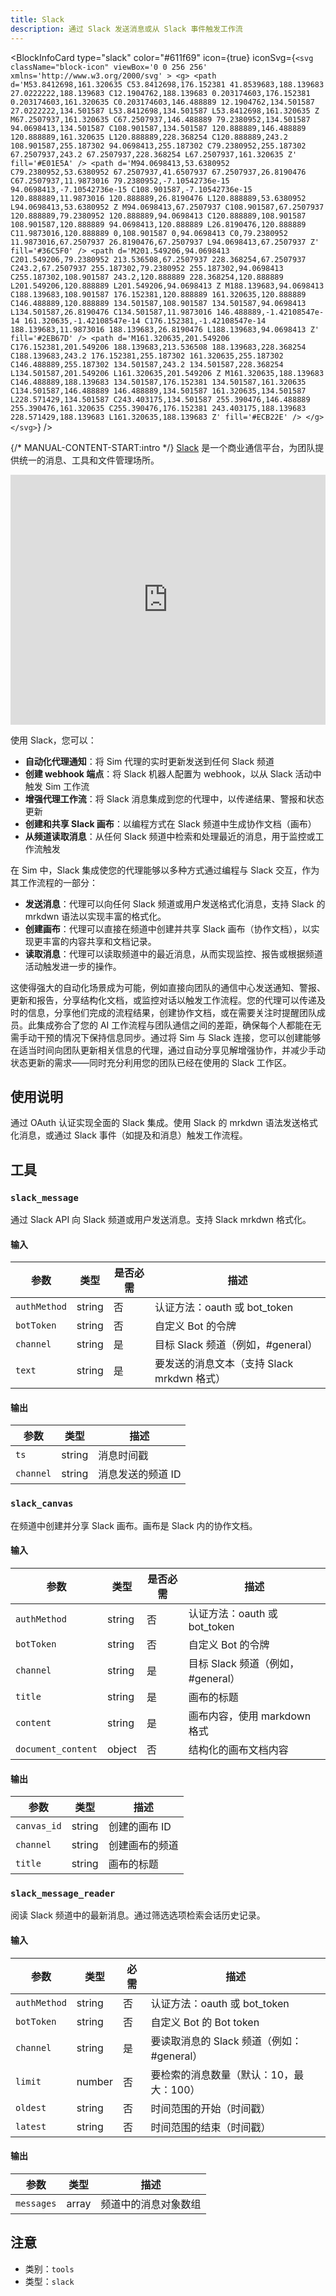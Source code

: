 ```yaml
---
title: Slack
description: 通过 Slack 发送消息或从 Slack 事件触发工作流
---
```



<BlockInfoCard 
  type="slack"
  color="#611f69"
  icon={true}
  iconSvg={`<svg className="block-icon" viewBox='0 0 256 256' xmlns='http://www.w3.org/2000/svg' >
      <g>
        <path
          d='M53.8412698,161.320635 C53.8412698,176.152381 41.8539683,188.139683 27.0222222,188.139683 C12.1904762,188.139683 0.203174603,176.152381 0.203174603,161.320635 C0.203174603,146.488889 12.1904762,134.501587 27.0222222,134.501587 L53.8412698,134.501587 L53.8412698,161.320635 Z M67.2507937,161.320635 C67.2507937,146.488889 79.2380952,134.501587 94.0698413,134.501587 C108.901587,134.501587 120.888889,146.488889 120.888889,161.320635 L120.888889,228.368254 C120.888889,243.2 108.901587,255.187302 94.0698413,255.187302 C79.2380952,255.187302 67.2507937,243.2 67.2507937,228.368254 L67.2507937,161.320635 Z'
          fill='#E01E5A'
        />
        <path
          d='M94.0698413,53.6380952 C79.2380952,53.6380952 67.2507937,41.6507937 67.2507937,26.8190476 C67.2507937,11.9873016 79.2380952,-7.10542736e-15 94.0698413,-7.10542736e-15 C108.901587,-7.10542736e-15 120.888889,11.9873016 120.888889,26.8190476 L120.888889,53.6380952 L94.0698413,53.6380952 Z M94.0698413,67.2507937 C108.901587,67.2507937 120.888889,79.2380952 120.888889,94.0698413 C120.888889,108.901587 108.901587,120.888889 94.0698413,120.888889 L26.8190476,120.888889 C11.9873016,120.888889 0,108.901587 0,94.0698413 C0,79.2380952 11.9873016,67.2507937 26.8190476,67.2507937 L94.0698413,67.2507937 Z'
          fill='#36C5F0'
        />
        <path
          d='M201.549206,94.0698413 C201.549206,79.2380952 213.536508,67.2507937 228.368254,67.2507937 C243.2,67.2507937 255.187302,79.2380952 255.187302,94.0698413 C255.187302,108.901587 243.2,120.888889 228.368254,120.888889 L201.549206,120.888889 L201.549206,94.0698413 Z M188.139683,94.0698413 C188.139683,108.901587 176.152381,120.888889 161.320635,120.888889 C146.488889,120.888889 134.501587,108.901587 134.501587,94.0698413 L134.501587,26.8190476 C134.501587,11.9873016 146.488889,-1.42108547e-14 161.320635,-1.42108547e-14 C176.152381,-1.42108547e-14 188.139683,11.9873016 188.139683,26.8190476 L188.139683,94.0698413 Z'
          fill='#2EB67D'
        />
        <path
          d='M161.320635,201.549206 C176.152381,201.549206 188.139683,213.536508 188.139683,228.368254 C188.139683,243.2 176.152381,255.187302 161.320635,255.187302 C146.488889,255.187302 134.501587,243.2 134.501587,228.368254 L134.501587,201.549206 L161.320635,201.549206 Z M161.320635,188.139683 C146.488889,188.139683 134.501587,176.152381 134.501587,161.320635 C134.501587,146.488889 146.488889,134.501587 161.320635,134.501587 L228.571429,134.501587 C243.403175,134.501587 255.390476,146.488889 255.390476,161.320635 C255.390476,176.152381 243.403175,188.139683 228.571429,188.139683 L161.320635,188.139683 Z'
          fill='#ECB22E'
        />
      </g>
    </svg>`}
/>

{/* MANUAL-CONTENT-START:intro */}
[Slack](https://www.slack.com/) 是一个商业通信平台，为团队提供统一的消息、工具和文件管理场所。

<iframe
  width="100%"
  height="400"
  src="https://www.youtube.com/embed/J5jz3UaWmE8"
  title="Slack Integration with Sim"
  frameBorder="0"
  allow="accelerometer; autoplay; clipboard-write; encrypted-media; gyroscope; picture-in-picture"
  allowFullScreen
></iframe>

使用 Slack，您可以：

- **自动化代理通知**：将 Sim 代理的实时更新发送到任何 Slack 频道
- **创建 webhook 端点**：将 Slack 机器人配置为 webhook，以从 Slack 活动中触发 Sim 工作流
- **增强代理工作流**：将 Slack 消息集成到您的代理中，以传递结果、警报和状态更新
- **创建和共享 Slack 画布**：以编程方式在 Slack 频道中生成协作文档（画布）
- **从频道读取消息**：从任何 Slack 频道中检索和处理最近的消息，用于监控或工作流触发

在 Sim 中，Slack 集成使您的代理能够以多种方式通过编程与 Slack 交互，作为其工作流程的一部分：

- **发送消息**：代理可以向任何 Slack 频道或用户发送格式化消息，支持 Slack 的 mrkdwn 语法以实现丰富的格式化。
- **创建画布**：代理可以直接在频道中创建并共享 Slack 画布（协作文档），以实现更丰富的内容共享和文档记录。
- **读取消息**：代理可以读取频道中的最近消息，从而实现监控、报告或根据频道活动触发进一步的操作。

这使得强大的自动化场景成为可能，例如直接向团队的通信中心发送通知、警报、更新和报告，分享结构化文档，或监控对话以触发工作流程。您的代理可以传递及时的信息，分享他们完成的流程结果，创建协作文档，或在需要关注时提醒团队成员。此集成弥合了您的 AI 工作流程与团队通信之间的差距，确保每个人都能在无需手动干预的情况下保持信息同步。通过将 Sim 与 Slack 连接，您可以创建能够在适当时间向团队更新相关信息的代理，通过自动分享见解增强协作，并减少手动状态更新的需求——同时充分利用您的团队已经在使用的 Slack 工作区。

## 使用说明

通过 OAuth 认证实现全面的 Slack 集成。使用 Slack 的 mrkdwn 语法发送格式化消息，或通过 Slack 事件（如提及和消息）触发工作流程。

## 工具

### `slack_message`

通过 Slack API 向 Slack 频道或用户发送消息。支持 Slack mrkdwn 格式化。

#### 输入

| 参数 | 类型 | 是否必需 | 描述 |
| --------- | ---- | -------- | ----------- |
| `authMethod` | string | 否 | 认证方法：oauth 或 bot_token |
| `botToken` | string | 否 | 自定义 Bot 的令牌 |
| `channel` | string | 是 | 目标 Slack 频道（例如，#general） |
| `text` | string | 是 | 要发送的消息文本（支持 Slack mrkdwn 格式） |

#### 输出

| 参数 | 类型 | 描述 |
| --------- | ---- | ----------- |
| `ts` | string | 消息时间戳 |
| `channel` | string | 消息发送的频道 ID |

### `slack_canvas`

在频道中创建并分享 Slack 画布。画布是 Slack 内的协作文档。

#### 输入

| 参数 | 类型 | 是否必需 | 描述 |
| --------- | ---- | -------- | ----------- |
| `authMethod` | string | 否 | 认证方法：oauth 或 bot_token |
| `botToken` | string | 否 | 自定义 Bot 的令牌 |
| `channel` | string | 是 | 目标 Slack 频道（例如，#general） |
| `title` | string | 是 | 画布的标题 |
| `content` | string | 是 | 画布内容，使用 markdown 格式 |
| `document_content` | object | 否 | 结构化的画布文档内容 |

#### 输出

| 参数 | 类型 | 描述 |
| --------- | ---- | ----------- |
| `canvas_id` | string | 创建的画布 ID |
| `channel` | string | 创建画布的频道 |
| `title` | string | 画布的标题 |

### `slack_message_reader`

阅读 Slack 频道中的最新消息。通过筛选选项检索会话历史记录。

#### 输入

| 参数 | 类型 | 必需 | 描述 |
| --------- | ---- | -------- | ----------- |
| `authMethod` | string | 否 | 认证方法：oauth 或 bot_token |
| `botToken` | string | 否 | 自定义 Bot 的 Bot token |
| `channel` | string | 是 | 要读取消息的 Slack 频道（例如：#general） |
| `limit` | number | 否 | 要检索的消息数量（默认：10，最大：100） |
| `oldest` | string | 否 | 时间范围的开始（时间戳） |
| `latest` | string | 否 | 时间范围的结束（时间戳） |

#### 输出

| 参数 | 类型 | 描述 |
| --------- | ---- | ----------- |
| `messages` | array | 频道中的消息对象数组 |

## 注意

- 类别：`tools`
- 类型：`slack`
